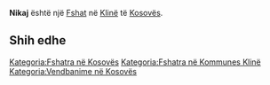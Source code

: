 {{Fshat në Kosovës
 | Emri                = Nikaj
| sqi_D_name = Nikaj
| sqi_D_FULL_NAME_RO = Nikaj
| sqi_D_FULL_NAME_ND_RO = Nikaj
| sqi_D_SORT_NAME_RG = NIKAJ
| sqi_D_FULL_NAME_RG = Nikaj
| sqi_D_FULL_NAME_ND_RG = Nikaj
| sqi_V_name = Nikë
| sqi_V_FULL_NAME_RO = Nikë
| sqi_V_FULL_NAME_ND_RO = Nike
| sqi_V_SORT_NAME_RG = NIKE
| sqi_V_FULL_NAME_RG = Nikë
| sqi_V_FULL_NAME_ND_RG = Nike
| srp_N_name = Nika
| srp_N_FULL_NAME_RO = Nika
| srp_N_FULL_NAME_ND_RO = Nika
| srp_N_SORT_NAME_RG = NIKA
| srp_N_FULL_NAME_RG = Nika
| srp_N_FULL_NAME_ND_RG = Nika
| srp_NS_name = Ника
| srp_NS_FULL_NAME_RO = Ника
| srp_NS_FULL_NAME_ND_RO = Ника
| srp_NS_SORT_NAME_RG = НИКА
| srp_NS_FULL_NAME_RG = Ника
| srp_NS_FULL_NAME_ND_RG = Ника
| srp_V_name = Mahala
| srp_V_FULL_NAME_RO = Mahala
| srp_V_FULL_NAME_ND_RO = Mahala
| srp_V_SORT_NAME_RG = MAHALA
| srp_V_FULL_NAME_RG = Mahala
| srp_V_FULL_NAME_ND_RG = Mahala

 | Emri (Rasa dhanore) = 
 | Figura              = 
 | Shteti              = Kosovo
 | Komuna              = Klinë
 | Kodi postar         = 
 | Sipërfaqja          = 

 | Popullsia           = 

 | Regj. i popullsisë  = 
 | Dend. e popullsisë  = 
 | Faqja zyrtare       = 
 <!--- Koordinatat ----> 
 | Gjerësia            = 42.2575
 | Gjatësia            = 21.218056
 | Lartësia            = 
}}
'''Nikaj''' është një [[Fshat]] në [[Klinë]] të [[Kosovës]].

<!-- == Gjeografia == -->
<!-- == Historia == -->
<!-- == Demografia == -->
== Shih edhe ==
{{Komuna Klinë}}
{{Kosovo-Administrata-Cung}}

[[Kategoria:Fshatra në Kosovës]]
[[Kategoria:Fshatra në Kommunes Klinë]]
[[Kategoria:Vendbanime në Kosovës]]